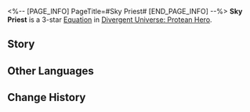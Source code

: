 <%-- [PAGE_INFO]
PageTitle=#Sky Priest#
[END_PAGE_INFO] --%>
{{Equation Infobox
|period   = Protean Hero
|rarity   = 3
|path1    = Destruction*6
|path2    = Erudition*4
|effect   = After ally targets are attacked, gain {{Color|h|2}} "Lightning Sacrifice(s)." After they unleash a Counter, gain {{Color|h|1}} "Lightning Sacrifice(s)." When they have {{Color|h|6}} "Lightning Sacrifice(s)," "Lightning Sacrifice" is cleared to increase Ultimate DMG dealt by {{Color|h|180%}} for {{Color|h|2}} turn(s) and deals {{Color|h|200%}} "{{Trait|Blazar}}" DMG to all enemy targets. This damage is considered as Ultimate DMG.
|mentions = Aquila; Nikador
}}
'''Sky Priest''' is a 3-star [[Divergent Universe: Protean Hero/Equatoins|Equation]] in [[Divergent Universe: Protean Hero]].

==Story==
{{Description|I am still searching for their traces. The traces of the subjects of gods, who, blessed by the Eye of Twilight,<br />Once dwelt high in the sky.<br />Mythical winged beasts wielding swords forged with wisdom surpassing that of mortals<br />And from thunder.<br />Warriors born of Aquila's blessings,<br />Who dedicated their all to the Titans in the divine war.<br />Their valor matched only by the Kremnoans blessed by Nikador.<br />But why have they vanished like the silent black tide?<br />Did the incarnation of the day thunder not once pierce the sky?<br />Without her heroic feats, who would dare raise the banner to slay gods?<br />Or were they, too, cursed by the Titans, just as we are,<br />Punished for daring to draw swords against the gods?}}
<!--
==Gameplay Notes==
* 
-->
==Other Languages==
{{Other Languages
|en   = Sky Priest
|zhs  = 天空祭司
|zht  = 天空祭司
|ja   = 天空の司祭
|ko   = 하늘 사제
|es   = Sacerdote de los cielos
|fr   = Prêtre du Ciel
|ru   = Жрец небес
|th   = นักบวชท้องนภา
|vi   = Tư Tế Bầu Trời
|de   = Himmlischer Priester
|id   = Sky Priest
|pt   = Sacerdote do Céu
}}

==Change History==
{{Change History|3.1}}